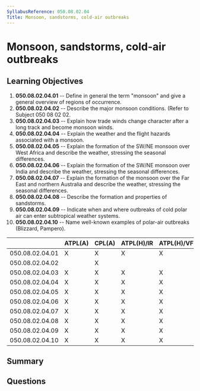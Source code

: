 ```yaml
---
SyllabusReference: 050.08.02.04
Title: Monsoon, sandstorms, cold-air outbreaks
---
```


# Monsoon, sandstorms, cold-air outbreaks

## Learning Objectives

1. **050.08.02.04.01** -- Define in general the term "monsoon" and give a
   general overview of regions of occurrence.
2. **050.08.02.04.02** -- Describe the major monsoon conditions. (Refer to
   Subject 050 08 02 02.
3. **050.08.02.04.03** -- Explain how trade winds change character after a long
   track and become monsoon winds.
4. **050.08.02.04.04** -- Explain the weather and the flight hazards associated
   with a monsoon.
5. **050.08.02.04.05** -- Explain the formation of the SW/NE monsoon over West
   Africa and describe the weather, stressing the seasonal differences.
6. **050.08.02.04.06** -- Explain the formation of the SW/NE monsoon over India
   and describe the weather, stressing the seasonal differences.
7. **050.08.02.04.07** -- Explain the formation of the monsoon over the Far East
   and northern Australia and describe the weather, stressing the seasonal
   differences.
8. **050.08.02.04.08** -- Describe the formation and properties of sandstorms.
9. **050.08.02.04.09** -- Indicate when and where outbreaks of cold polar air
   can enter subtropical weather systems.
10. **050.08.02.04.10** -- Name well-known examples of polar-air outbreaks
    (Blizzard, Pampero).

|                 | ATPL(A) | CPL(A) | ATPL(H)/IR | ATPL(H)/VFR | CPL(H) | IR  | CBIR(A) |
| --------------- | ------- | ------ | ---------- | ----------- | ------ | --- | ------- |
| 050.08.02.04.01 | X       | X      | X          | X           | X      |     |         |
| 050.08.02.04.02 |         | X      |            |             | X      |     |         |
| 050.08.02.04.03 | X       | X      | X          | X           | X      |     |         |
| 050.08.02.04.04 | X       | X      | X          | X           | X      |     |         |
| 050.08.02.04.05 | X       | X      | X          | X           | X      |     |         |
| 050.08.02.04.06 | X       | X      | X          | X           | X      |     |         |
| 050.08.02.04.07 | X       | X      | X          | X           | X      |     |         |
| 050.08.02.04.08 | X       | X      | X          | X           | X      |     |         |
| 050.08.02.04.09 | X       | X      | X          | X           | X      |     |         |
| 050.08.02.04.10 | X       | X      | X          | X           | X      |     |         |

## Summary

## Questions
